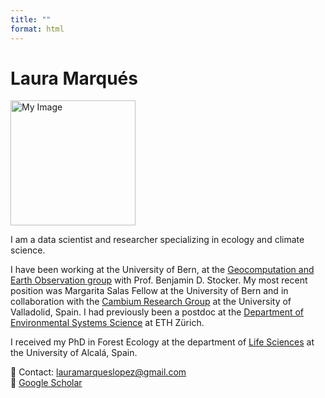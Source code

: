 ```yaml
---
title: ""
format: html
---
```


# Laura Marqués

<img src="images/pic.jpg" alt="My Image" width="200" height="200">

I am a data scientist and researcher specializing in ecology and climate science.

I have been working at the University of Bern, at the [Geocomputation and Earth Observation group](https://geco-group.org/) with Prof. Benjamin D. Stocker. My most recent position was Margarita Salas Fellow at the University of Bern and in collaboration with the [Cambium Research Group](https://www.cambiumresearch.eu/) at the University of Valladolid, Spain. I had previously been a postdoc at the [Department of Environmental Systems Science](https://usys.ethz.ch/en/) at ETH Zürich.

I received my PhD in Forest Ecology at the department of [Life Sciences](https://www.uah.es/es/conoce-la-uah/campus-centros-y-departamentos/departamentos/Ciencias-de-la-Vida/) at the University of Alcalá, Spain. 

📩 Contact: [lauramarqueslopez@gmail.com](mailto:lauramarqueslopez@gmail.com)  
📄 [Google Scholar](https://scholar.google.com/citations?user=3sIrulQAAAAJ&hl=en&oi=sra)

